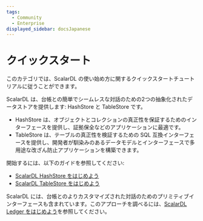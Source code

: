 ```yaml
---
tags:
  - Community
  - Enterprise
displayed_sidebar: docsJapanese
---
```


# クイックスタート


<TranslationBanner />

このカテゴリでは、ScalarDL の使い始め方に関するクイックスタートチュートリアルに従うことができます。

ScalarDL は、台帳との簡単でシームレスな対話のための2つの抽象化されたデータストアを提供します: HashStore と TableStore です。

* HashStore は、オブジェクトとコレクションの真正性を保証するためのインターフェースを提供し、証拠保全などのアプリケーションに最適です。
* TableStore は、テーブルの真正性を検証するための SQL 互換インターフェースを提供し、開発者が馴染みのあるデータモデルとインターフェースで多用途な改ざん防止アプリケーションを構築できます。

開始するには、以下のガイドを参照してください:

* [ScalarDL HashStore をはじめよう](getting-started-hashstore.mdx)
* [ScalarDL TableStore をはじめよう](getting-started-tablestore.mdx)

ScalarDL には、台帳とのよりカスタマイズされた対話のためのプリミティブインターフェースも含まれています。このアプローチを調べるには、[ScalarDL Ledger をはじめよう](getting-started.mdx)を参照してください。
